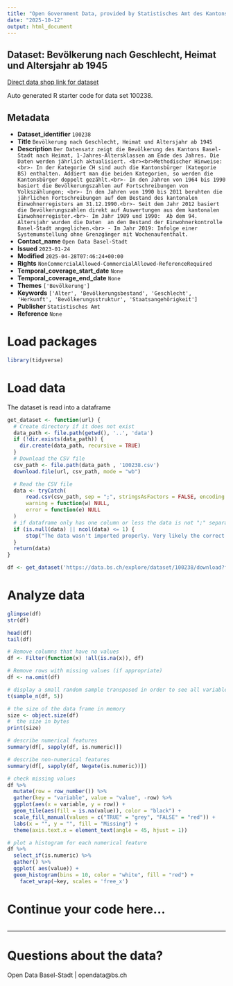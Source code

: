 ```yaml
---
title: "Open Government Data, provided by Statistisches Amt des Kantons Basel-Stadt - DCC Data Competence Center"
date: "2025-10-12"
output: html_document
---
```


## Dataset: Bevölkerung nach Geschlecht, Heimat und Altersjahr ab 1945

[Direct data shop link for dataset](https://data.bs.ch/explore/dataset/100238)

Auto generated R starter code for data set 100238.

## Metadata

- **Dataset_identifier** `100238`
- **Title** `Bevölkerung nach Geschlecht, Heimat und Altersjahr ab 1945`
- **Description** `Der Datensatz zeigt die Bevölkerung des Kantons Basel-Stadt nach Heimat, 1-Jahres-Altersklassen am Ende des Jahres. Die Daten werden jährlich aktualisiert. <br><br>Methodischer Hinweise: <br>- In der Kategorie CH sind auch die Kantonsbürger (Kategorie BS) enthalten. Addiert man die beiden Kategorien, so werden die Kantonsbürger doppelt gezählt.<br>- In den Jahren von 1964 bis 1990 basiert die Bevölkerungszahlen auf Fortschreibungen von Volkszählungen; <br>- In den Jahren von 1990 bis 2011 beruhten die jährlichen Fortschreibungen auf dem Bestand des kantonalen Einwohnerregisters am 31.12.1990.<br>- Seit dem Jahr 2012 basiert die Bevölkerungszahlen direkt auf Auswertungen aus dem kantonalen Einwohnerregister.<br>- Im Jahr 1989 und 1990:  Ab dem 94. Altersjahr wurden die Daten  an den Bestand der Einwohnerkontrolle Basel-Stadt angeglichen.<br> - Im Jahr 2019: Infolge einer Systemumstellung ohne Grenzgänger mit Wochenaufenthalt.`
- **Contact_name** `Open Data Basel-Stadt`
- **Issued** `2023-01-24`
- **Modified** `2025-04-28T07:46:24+00:00`
- **Rights** `NonCommercialAllowed-CommercialAllowed-ReferenceRequired`
- **Temporal_coverage_start_date** `None`
- **Temporal_coverage_end_date** `None`
- **Themes** `['Bevölkerung']`
- **Keywords** `['Alter', 'Bevölkerungsbestand', 'Geschlecht', 'Herkunft', 'Bevölkerungsstruktur', 'Staatsangehörigkeit']`
- **Publisher** `Statistisches Amt`
- **Reference** `None`


# Load packages

```r

library(tidyverse)
```

# Load data

The dataset is read into a dataframe

```r
get_dataset <- function(url) {
  # Create directory if it does not exist
  data_path <- file.path(getwd(), '..', 'data')
  if (!dir.exists(data_path)) {
    dir.create(data_path, recursive = TRUE)
  }
  # Download the CSV file
  csv_path <- file.path(data_path , '100238.csv')
  download.file(url, csv_path, mode = "wb")

  # Read the CSV file
  data <- tryCatch(
      read.csv(csv_path, sep = ";", stringsAsFactors = FALSE, encoding = "UTF-8"),
      warning = function(w) NULL,
      error = function(e) NULL
  )
  # if dataframe only has one column or less the data is not ";" separated
  if (is.null(data) || ncol(data) <= 1) {
      stop("The data wasn't imported properly. Very likely the correct separator couldn't be found.\nPlease check the dataset manually and adjust the code.")
  }
  return(data)
}
```

```r

df <- get_dataset('https://data.bs.ch/explore/dataset/100238/download?format=csv&timezone=Europe%2FZurich')

```

# Analyze data

```r

glimpse(df)
str(df)

head(df)
tail(df)

```

```r
# Remove columns that have no values
df <- Filter(function(x) !all(is.na(x)), df)

# Remove rows with missing values (if appropriate)
df <- na.omit(df)
```

```r
# display a small random sample transposed in order to see all variables
t(sample_n(df, 5))
```

```r
# the size of the data frame in memory
size <- object.size(df)
#  the size in bytes
print(size)
```

```r
# describe numerical features
summary(df[, sapply(df, is.numeric)])
```

```r
# describe non-numerical features
summary(df[, sapply(df, Negate(is.numeric))])
```

```r
# check missing values
df %>%
  mutate(row = row_number()) %>%
  gather(key = "variable", value = "value", -row) %>%
  ggplot(aes(x = variable, y = row)) +
  geom_tile(aes(fill = is.na(value)), color = "black") +
  scale_fill_manual(values = c("TRUE" = "grey", "FALSE" = "red")) +
  labs(x = "", y = "", fill = "Missing") +
  theme(axis.text.x = element_text(angle = 45, hjust = 1))
```

```r
# plot a histogram for each numerical feature
df %>%
  select_if(is.numeric) %>%
  gather() %>%
  ggplot( aes(value)) +
  geom_histogram(bins = 10, color = "white", fill = "red") +
    facet_wrap(~key, scales = 'free_x')
```

# Continue your code here...

```r

```
------------------------------------------------------------------------

# Questions about the data?

Open Data Basel-Stadt | opendata@bs.ch
